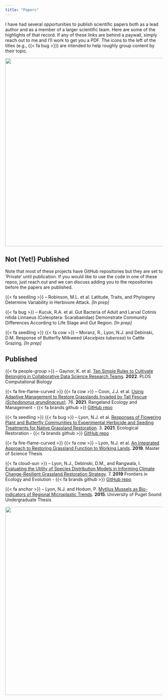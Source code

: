 ```yaml
---
title: "Papers"
---
```


I have had several opportunities to publish scientific papers both as a lead author and as a member of a larger scientific team. Here are some of the highlights of that record. If any of these links are behind a paywall, simply reach out to me and I'll work to get you a PDF. The icons to the left of the titles (e.g., {{< fa bug >}}) are intended to help roughly group content by their topic.

![](images/great_spangled_fritillary.jpg){width="600" fig-align="center" fig-alt="great spangled fritillary"}

## Not (Yet!) Published

Note that most of these projects have GitHub repositories but they are set to 'Private' until publication. If you would like to use the code in one of these repos, just reach out and we can discuss adding you to the repositories before the papers are published.

{{< fa seedling >}} -- Robinson, M.L. et al. Latitude, Traits, and Phylogeny Determine Variability in Herbivore Attack. *\[In prep\]*

{{< fa bug >}} -- Kucuk, R.A. et al. Gut Bacteria of Adult and Larval Cotinis nitida Linnaeus (Coleoptera: Scarabaeidae) Demonstrate Community Differences According to Life Stage and Gut Region. *\[In prep\]*

{{< fa seedling >}} {{< fa cow >}} -- Moranz, R., Lyon, N.J. and Debinski, D.M. Response of Butterfly Milkweed (*Ascelpias tuberosa*) to Cattle Grazing. *\[In prep\]*

## Published

{{< fa people-group >}} -- Gaynor, K. et al. [Ten Simple Rules to Cultivate Belonging in Collaborative Data Science Research Teams](https://journals.plos.org/ploscompbiol/article?id=10.1371/journal.pcbi.1010567). **2022**. PLOS Computational Biology

{{< fa fire-flame-curved >}} {{< fa cow >}} -- Coon, J.J. et al. [Using Adaptive Management to Restore Grasslands Invaded by Tall Fescue (*Schedonorus arundinaceus*)](https://www.sciencedirect.com/science/article/abs/pii/S1550742421000129?casa_token=4hUYfkm3-RcAAAAA:wxQ1-YwOxcii7F3TzLo8FL5uBeMe7QzmKsOHQ0TIM3zYO5m4tARAfLpgVOcLlLVxElm4d4qwrWc). 76. **2021**. Rangeland Ecology and Management - {{< fa brands github >}} [GitHub repo](https://github.com/njlyon0/collab_coon-daubenmire-herbicide)

{{< fa seedling >}} {{< fa bug >}} -- Lyon, N.J. et al. [Responses of Flowering Plant and Butterfly Communities to Experimental Herbicide and Seeding Treatments for Native Grassland Restoration](http://er.uwpress.org/content/39/3/168.short). 3. **2021**. Ecological Restoration - {{< fa brands github >}} [GitHub repo](https://github.com/njlyon0/lyon_bfly-herbicide)

{{< fa fire-flame-curved >}} {{< fa cow >}} -- Lyon, N.J. et al. [An Integrated Approach to Restoring Grassland Function to Working Lands](https://dr.lib.iastate.edu/entities/publication/f3cd5b5f-17ae-4fdd-b8b9-0a87fda99765). **2019**. Master of Science Thesis

{{< fa cloud-sun >}} -- Lyon, N.J., Debinski, D.M., and Rangwala, I. [Evaluating the Utility of Species Distribution Models in Informing Climate Change-Resilient Grassland Restoration Strategy](https://www.frontiersin.org/articles/10.3389/fevo.2019.00033/full). 7. **2019** Frontiers in Ecology and Evolution - {{< fa brands github >}} [GitHub repo](https://github.com/njlyon0/lyon-ms-thesis_sdm)

{{< fa anchor >}} -- Lyon, N.J. and Hodum, P. [Mytilus Mussels as Bio-indicators of Regional Microplastic Trends](https://soundideas.pugetsound.edu/summer_research/259/). **2015**. University of Puget Sound Undergraduate Thesis

![](images/stilt_bug.jpg){width="600" fig-align="center" fig-alt="stilt bug"}
